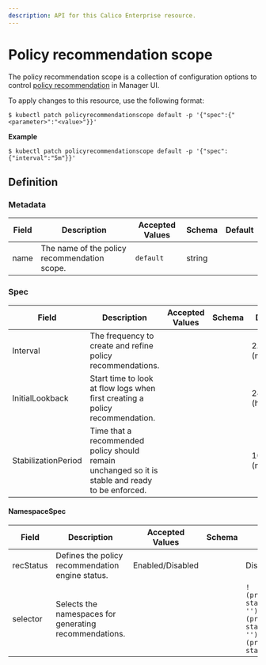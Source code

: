 ```yaml
---
description: API for this Calico Enterprise resource.
---
```


# Policy recommendation scope








The policy recommendation scope is a collection of configuration options to control [policy recommendation](../../network-policy/recommendations/policy-recommendations.mdx) in Manager UI.

To apply changes to this resource, use the following format:

```
$ kubectl patch policyrecommendationscope default -p '{"spec":{"<parameter>":"<value>"}}'
```
**Example**

`$ kubectl patch policyrecommendationscope default -p '{"spec":{"interval":"5m"}}'`

## Definition

### 

### Metadata

| Field            | Description                                                  | Accepted Values                                     | Schema | Default                                            |
| ---------------- | ------------------------------------------------------------ | --------------------------------------------------- | ------ | -------------------------------------------------- |
| name             | The name of the policy recommendation scope.                 | `default`                                           | string |                                                    |

### Spec

| Field                  | Description                                                  | Accepted Values | Schema | Default        |
| ---------------------- | ------------------------------------------------------------ | --------------- | ------ | -------------- |
| Interval               | The frequency to create and refine policy recommendations.   |                 |        | 2.5m (minutes) |
| InitialLookback        | Start time to look at flow logs when first creating a policy recommendation. |                 |        | 24h (hours)    |
| StabilizationPeriod    | Time that a recommended policy should remain unchanged so it is stable and ready to be enforced. |                 |        | 10m (minutes)  |

#### NamespaceSpec

| Field                  | Description                                                  | Accepted Values | Schema | Default        |
| ---------------------- | ------------------------------------------------------------ | --------------- | ------ | -------------- |
| recStatus              | Defines the policy recommendation engine status.             | Enabled/Disabled |        | Disabled       |
| selector               | Selects the namespaces for generating recommendations. |                 |        | `!(projectcalico.org/name starts with ''tigera-'') && !(projectcalico.org/name starts with ''calico-'') && !(projectcalico.org/name starts with ''kube-'')`    |
